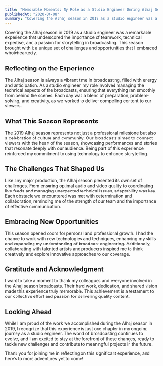 ```yaml
---
title: "Memorable Moments: My Role as a Studio Engineer During Alhaj Season 2019"
publishedAt: "2020-04-08"
summary: "Covering the Alhaj season in 2019 as a studio engineer was a remarkable experience, filled with technical challenges and memorable moments in broadcasting."
---
```


Covering the Alhaj season in 2019 as a studio engineer was a remarkable experience that underscored the importance of teamwork, technical expertise, and a passion for storytelling in broadcasting. This season brought with it a unique set of challenges and opportunities that I embraced wholeheartedly.

## Reflecting on the Experience

The Alhaj season is always a vibrant time in broadcasting, filled with energy and anticipation. As a studio engineer, my role involved managing the technical aspects of the broadcasts, ensuring that everything ran smoothly from behind the scenes. Each day was a blend of preparation, problem-solving, and creativity, as we worked to deliver compelling content to our viewers.

## What This Season Represents

The 2019 Alhaj season represents not just a professional milestone but also a celebration of culture and community. Our broadcasts aimed to connect viewers with the heart of the season, showcasing performances and stories that resonate deeply with our audience. Being part of this experience reinforced my commitment to using technology to enhance storytelling.

## The Challenges That Shaped Us

Like any major production, the Alhaj season presented its own set of challenges. From ensuring optimal audio and video quality to coordinating live feeds and managing unexpected technical issues, adaptability was key. Each obstacle we encountered was met with determination and collaboration, reminding me of the strength of our team and the importance of effective communication.

## Embracing New Opportunities

This season opened doors for personal and professional growth. I had the chance to work with new technologies and techniques, enhancing my skills and expanding my understanding of broadcast engineering. Additionally, collaborating with talented artists and producers inspired me to think creatively and explore innovative approaches to our coverage.

## Gratitude and Acknowledgment

I want to take a moment to thank my colleagues and everyone involved in the Alhaj season broadcasts. Their hard work, dedication, and shared vision made this experience truly memorable. This achievement is a testament to our collective effort and passion for delivering quality content.

## Looking Ahead

While I am proud of the work we accomplished during the Alhaj season in 2019, I recognize that this experience is just one chapter in my ongoing journey as a studio engineer. The world of broadcasting continues to evolve, and I am excited to stay at the forefront of these changes, ready to tackle new challenges and contribute to meaningful projects in the future.

Thank you for joining me in reflecting on this significant experience, and here’s to more adventures yet to come!
